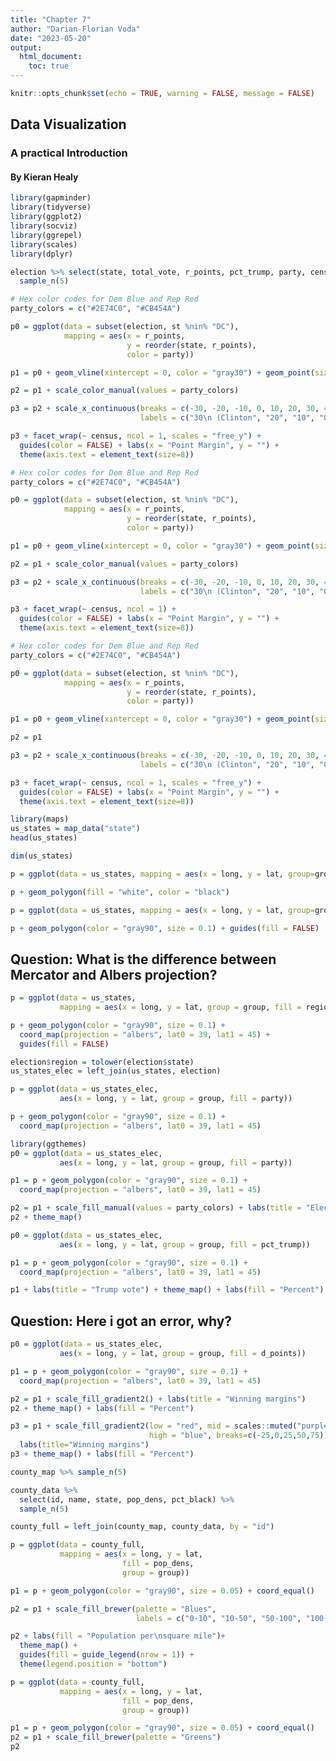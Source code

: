 ```yaml
---
title: "Chapter 7"
author: "Darian-Florian Voda"
date: "2023-05-20"
output: 
  html_document:
    toc: true
---
```


```r
knitr::opts_chunk$set(echo = TRUE, warning = FALSE, message = FALSE)
```

## Data Visualization
### A practical Introduction
#### By Kieran Healy

```r
library(gapminder)
library(tidyverse)
library(ggplot2)
library(socviz)
library(ggrepel)
library(scales)
library(dplyr)
```

```r
election %>% select(state, total_vote, r_points, pct_trump, party, census) %>%
  sample_n(5)
```

```r
# Hex color codes for Dem Blue and Rep Red
party_colors = c("#2E74C0", "#CB454A")

p0 = ggplot(data = subset(election, st %nin% "DC"),
            mapping = aes(x = r_points,
                          y = reorder(state, r_points),
                          color = party))

p1 = p0 + geom_vline(xintercept = 0, color = "gray30") + geom_point(size = 2)

p2 = p1 + scale_color_manual(values = party_colors)

p3 = p2 + scale_x_continuous(breaks = c(-30, -20, -10, 0, 10, 20, 30, 40),
                             labels = c("30\n (Clinton", "20", "10", "0", "10", "20", "30", "40\n (Trump)"))

p3 + facet_wrap(~ census, ncol = 1, scales = "free_y") +
  guides(color = FALSE) + labs(x = "Point Margin", y = "") +
  theme(axis.text = element_text(size=8))
```

```r
# Hex color codes for Dem Blue and Rep Red
party_colors = c("#2E74C0", "#CB454A")

p0 = ggplot(data = subset(election, st %nin% "DC"),
            mapping = aes(x = r_points,
                          y = reorder(state, r_points),
                          color = party))

p1 = p0 + geom_vline(xintercept = 0, color = "gray30") + geom_point(size = 2)

p2 = p1 + scale_color_manual(values = party_colors)

p3 = p2 + scale_x_continuous(breaks = c(-30, -20, -10, 0, 10, 20, 30, 40),
                             labels = c("30\n (Clinton", "20", "10", "0", "10", "20", "30", "40\n (Trump)"))

p3 + facet_wrap(~ census, ncol = 1) +
  guides(color = FALSE) + labs(x = "Point Margin", y = "") +
  theme(axis.text = element_text(size=8))
```

```r
# Hex color codes for Dem Blue and Rep Red
party_colors = c("#2E74C0", "#CB454A")

p0 = ggplot(data = subset(election, st %nin% "DC"),
            mapping = aes(x = r_points,
                          y = reorder(state, r_points),
                          color = party))

p1 = p0 + geom_vline(xintercept = 0, color = "gray30") + geom_point(size = 2)

p2 = p1

p3 = p2 + scale_x_continuous(breaks = c(-30, -20, -10, 0, 10, 20, 30, 40),
                             labels = c("30\n (Clinton", "20", "10", "0", "10", "20", "30", "40\n (Trump)"))

p3 + facet_wrap(~ census, ncol = 1, scales = "free_y") +
  guides(color = FALSE) + labs(x = "Point Margin", y = "") +
  theme(axis.text = element_text(size=8))
```

```r
library(maps)
us_states = map_data("state")
head(us_states)
```

```r
dim(us_states)
```

```r
p = ggplot(data = us_states, mapping = aes(x = long, y = lat, group=group))

p + geom_polygon(fill = "white", color = "black")
```

```r
p = ggplot(data = us_states, mapping = aes(x = long, y = lat, group=group, fill = region))

p + geom_polygon(color = "gray90", size = 0.1) + guides(fill = FALSE)
```

## Question: What is the difference between Mercator and Albers projection?

```r
p = ggplot(data = us_states,
           mapping = aes(x = long, y = lat, group = group, fill = region))

p + geom_polygon(color = "gray90", size = 0.1) + 
  coord_map(projection = "albers", lat0 = 39, lat1 = 45) +
  guides(fill = FALSE)
```

```r
election$region = tolower(election$state)
us_states_elec = left_join(us_states, election)
```

```r
p = ggplot(data = us_states_elec,
           aes(x = long, y = lat, group = group, fill = party))

p + geom_polygon(color = "gray90", size = 0.1) +
  coord_map(projection = "albers", lat0 = 39, lat1 = 45)
```

```r
library(ggthemes)
p0 = ggplot(data = us_states_elec,
           aes(x = long, y = lat, group = group, fill = party))

p1 = p + geom_polygon(color = "gray90", size = 0.1) +
  coord_map(projection = "albers", lat0 = 39, lat1 = 45)

p2 = p1 + scale_fill_manual(values = party_colors) + labs(title = "Election Results 2016", fill = NULL)
p2 + theme_map()
```

```r
p0 = ggplot(data = us_states_elec,
           aes(x = long, y = lat, group = group, fill = pct_trump))

p1 = p + geom_polygon(color = "gray90", size = 0.1) +
  coord_map(projection = "albers", lat0 = 39, lat1 = 45)

p1 + labs(title = "Trump vote") + theme_map() + labs(fill = "Percent")
```


## Question: Here i got an error, why?
```r
p0 = ggplot(data = us_states_elec,
           aes(x = long, y = lat, group = group, fill = d_points))

p1 = p + geom_polygon(color = "gray90", size = 0.1) +
  coord_map(projection = "albers", lat0 = 39, lat1 = 45)

p2 = p1 + scale_fill_gradient2() + labs(title = "Winning margins")
p2 + theme_map() + labs(fill = "Percent")

p3 = p1 + scale_fill_gradient2(low = "red", mid = scales::muted("purple"),
                               high = "blue", breaks=c(-25,0,25,50,75)) +
  labs(title="Winning margins")
p3 + theme_map() + labs(fill = "Percent")
```

```r
county_map %>% sample_n(5)
```

```r
county_data %>%
  select(id, name, state, pop_dens, pct_black) %>%
  sample_n(5)
```

```r
county_full = left_join(county_map, county_data, by = "id")
```

```r
p = ggplot(data = county_full,
           mapping = aes(x = long, y = lat,
                         fill = pop_dens,
                         group = group))

p1 = p + geom_polygon(color = "gray90", size = 0.05) + coord_equal()

p2 = p1 + scale_fill_brewer(palette = "Blues",
                            labels = c("0-10", "10-50", "50-100", "100-500", "500-1,000", "1,000-5,000", ">5,000"))

p2 + labs(fill = "Population per\nsquare mile")+
  theme_map() +
  guides(fill = guide_legend(nrow = 1)) +
  theme(legend.position = "bottom")
```

```r
p = ggplot(data = county_full,
           mapping = aes(x = long, y = lat,
                         fill = pop_dens,
                         group = group))

p1 = p + geom_polygon(color = "gray90", size = 0.05) + coord_equal()
p2 = p1 + scale_fill_brewer(palette = "Greens")
p2
```